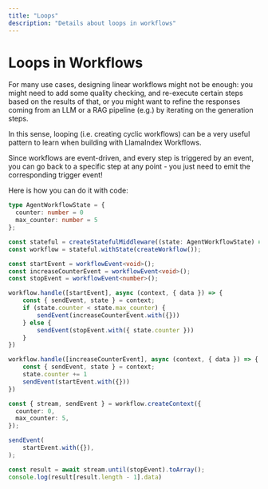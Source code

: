 ```yaml
---
title: "Loops"
description: "Details about loops in workflows"
---
```


# Loops in Workflows

For many use cases, designing linear workflows might not be enough: you might need to add some quality checking, and re-execute certain steps based on the results of that, or you might want to refine the responses coming from an LLM or a RAG pipeline (e.g.) by iterating on the generation steps. 

In this sense, looping (i.e. creating cyclic workflows) can be a very useful pattern to learn when building with LlamaIndex Workflows.

Since workflows are event-driven, and every step is triggered by an event, you can go back to a specific step at any point - you just need to emit the corresponding trigger event!

Here is how you can do it with code:

```ts
type AgentWorkflowState = {
  counter: number = 0
  max_counter: number = 5
};

const stateful = createStatefulMiddleware((state: AgentWorkflowState) => state);
const workflow = stateful.withState(createWorkflow());

const startEvent = workflowEvent<void>();
const increaseCounterEvent = workflowEvent<void>();
const stopEvent = workflowEvent<number>();

workflow.handle([startEvent], async (context, { data }) => {
    const { sendEvent, state } = context;
    if (state.counter < state.max_counter) {
        sendEvent(increaseCounterEvent.with({}))
    } else {
        sendEvent(stopEvent.with({ state.counter }))
    }
})

workflow.handle([increaseCounterEvent], async (context, { data }) => {
    const { sendEvent, state } = context;
    state.counter += 1
    sendEvent(startEvent.with({}))
})

const { stream, sendEvent } = workflow.createContext({
  counter: 0,
  max_counter: 5,
});

sendEvent(
    startEvent.with({}),
);

const result = await stream.until(stopEvent).toArray();
console.log(result[result.length - 1].data)
```

